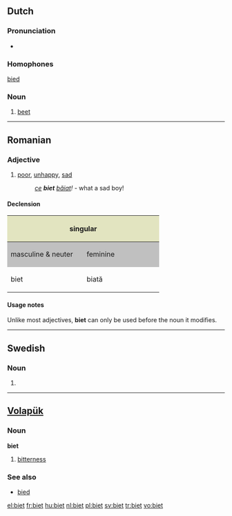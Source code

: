 ==Dutch==

===Pronunciation===
*{{audio|Nl-biet.ogg|audio}}

===Homophones===
[[bied]]

===Noun===
{{nl-noun|g=f}}

# [[beet]]

----

==Romanian==

===Adjective===
{{ro-adj|4}}

# [[poor]], [[unhappy]], [[sad]]
#: ''[[ce]] '''biet''' [[băiat]]!'' - what a sad boy!

====Declension====
<center>
{| style="background:#F0F0F0"

|-
! colspan="2" style="background:#e2e4c0" | singular
! colspan="2" style="background:#e2e4c0" | plural

|-
! style="width:10em;background:#C0C0C0" | masculine & neuter
! style="width:10em;background:#C0C0C0" | feminine
! style="width:10em;background:#C0C0C0" | masculine
! style="width:10em;background:#C0C0C0" | feminine & neuter

|-
| biet
| biată
| bieţi
| biete
|}
</center>

====Usage notes====
Unlike most adjectives, '''biet''' can only be used before the noun it modifies.

----

==Swedish==

===Noun===
{{infl|sv|noun form}}

# {{definite singular of|bi}}

----

==[[Volapük]]==

===Noun===
'''biet'''

# [[bitterness]]

===See also===
* [[bied]]

[[el:biet]]
[[fr:biet]]
[[hu:biet]]
[[nl:biet]]
[[pl:biet]]
[[sv:biet]]
[[tr:biet]]
[[vo:biet]]